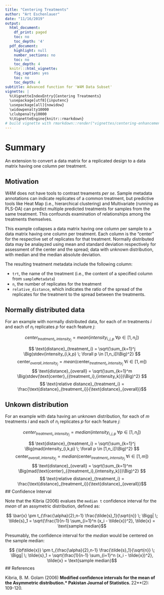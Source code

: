```yaml
---
title: "Centering Treatments"
author: "Art Eschenlauer"
date: "11/16/2019"
output:
  html_document:
    df_print: paged
    toc: no
    toc_depth: '4'
  pdf_document:
    highlight: null
    number_sections: no
    toc: no
    toc_depth: 4
  knitr:::html_vignette:
    fig_caption: yes
    toc: no
    toc_depth: 4
subtitle: Advanced function for 'W4M Data Subset'
vignette: |
  %\VignetteIndexEntry{Centering Treatments}
  \usepackage[utf8]{inputenc}
  \usepackage[all]{nowidow}
  \widowpenalty10000
  \clubpenalty10000
  %\VignetteEngine{knitr::rmarkdown}
# build vignette with rmarkdown::render("vignettes/centering-enhancement.Rmd", "all")
---
```


# Summary

An extension to convert a data matrix for a replicated design to a data matrix having one column per treatment.   

## Motivation

W4M does not have tools to contrast treaments *per se*.  Sample metadata annotations can indicate replicates of a common treatment, but predictive tools like Heat Map (i.e., hierarchical clustering) and Multivariate (running as PLS-DA) can predict multiple predicted treatments for samples from the same treatment.  This confounds examination of relationships among the treatments themselves.

This example collapses a data matrix having one column per sample to a data matrix having one column per treatment.  Each column is the "center" for the respective set of replicates for that treatment.  Normally distributed data may be analayzed using mean and standard deviation respectively for assessment of the center and the spread; data with unknown distribution, with median and the median absolute deviation.

The resulting treatment metadata include the following column:

- `trt`, the name of the treatment (i.e., the content of a specified column from `sampleMetadata`)
- `n`, the number of replicates for the treatment
- `relative_distance`, which indicates the ratio of the spread of the replicates for the treatment to the spread between the treatments.

## Normally distributed data

For an example with normally distributed data, for each of $m$ treatments $i$ and each of $n_i$ replicates $p$ for each feature $j$:

$$ center_{{treatment_i},{intensity_j}} = mean(intensity_{i,j,p} \; \forall p \in [1,n_i]) $$ 

$$ \text{distance}_{treatment_i} = \sqrt{\sum_{k=1}^j \Big(stdev(intensity_{i,k,p} \; \forall p \in [1,n_i])\Big)^2} $$
$$ \text{center}_{overall,{intensity_j}} = mean(\text{center}_{{treatment_i},{intensity_j}} \; \forall i \in [1,m]) $$ 
$$ \text{distance}_{overall} = \sqrt{\sum_{k=1}^m \Big(stdev(\text{center}_{{treatment_i},{intensity_k}})\Big)^2} $$
$$ \text{relative distance}_{treatment_i} = \frac{\text{distance}_{treatment_i}}{\text{distance}_{overall}}$$

## Unkown distribution

For an example with data having an unknown distribution, for each of $m$ treatments $i$ and each of $n_i$ replicates $p$ for each feature $j$:

$$ center_{{treatment_i},{intensity_j}} = median(intensity_{i,j,p} \; \forall p \in [1,n_i]) $$ 

$$ \text{distance}_{treatment_i} = \sqrt{\sum_{k=1}^j \Big(mad(intensity_{i,k,p} \; \forall p \in [1,n_i])\Big)^2} $$
$$ \text{center}_{overall,{intensity_j}} = median(\text{center}_{{treatment_i},{intensity_j}} \; \forall i \in [1,m]) $$ 
$$ \text{distance}_{overall} = \sqrt{\sum_{k=1}^m \Big(mad(\text{center}_{{treatment_i},{intensity_k}})\Big)^2} $$
$$ \text{relative distance}_{treatment_i} = \frac{\text{distance}_{treatment_i}}{\text{distance}_{overall}}$$
## Confidence Interval

Note that the Kibria (2006) evalues the `median t` confidence interval for the *mean* of an assymetric distribution, defined as:

$$ \bar{x} \pm t_{\frac{\alpha}{2},n-1} \frac{\tilde{s}_1}{\sqrt{n}} \; \Bigg| \; \tilde{s}_1 = \sqrt{\frac{1}{n-1} \sum_{i=1}^n (x_i - \tilde{x})^2}, \tilde{x} = \text{sample median}$$

Presumably, the confidence interval for the *median* would be centered on the sample median:

$$ {\bf\tilde{x}} \pm t_{\frac{\alpha}{2},n-1} \frac{\tilde{s}_1}{\sqrt{n}} \; \Bigg| \; \tilde{s}_1 = \sqrt{\frac{1}{n-1} \sum_{i=1}^n (x_i - \tilde{x})^2}, \tilde{x} = \text{sample median}$$
## References

Kibria, B. M. Golam (2006) **Modified confidence intervals for the mean of the Asymmetric distribution.* Pakistan Journal of Statistics. **22**(2): 109-120.